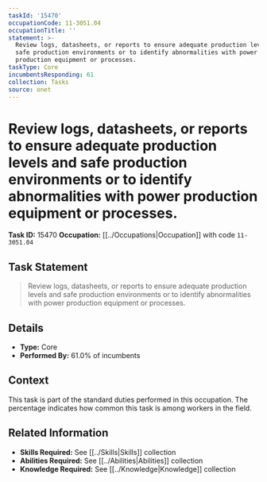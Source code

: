 ```yaml
---
taskId: '15470'
occupationCode: 11-3051.04
occupationTitle: ''
statement: >-
  Review logs, datasheets, or reports to ensure adequate production levels and
  safe production environments or to identify abnormalities with power
  production equipment or processes.
taskType: Core
incumbentsResponding: 61
collection: Tasks
source: onet
---
```

# Review logs, datasheets, or reports to ensure adequate production levels and safe production environments or to identify abnormalities with power production equipment or processes.

**Task ID:** 15470
**Occupation:** [[../Occupations|Occupation]] with code `11-3051.04`

## Task Statement

> Review logs, datasheets, or reports to ensure adequate production levels and safe production environments or to identify abnormalities with power production equipment or processes.

## Details

- **Type:** Core
- **Performed By:** 61.0% of incumbents

## Context

This task is part of the standard duties performed in this occupation. The percentage indicates how common this task is among workers in the field.

## Related Information

- **Skills Required:** See [[../Skills|Skills]] collection
- **Abilities Required:** See [[../Abilities|Abilities]] collection
- **Knowledge Required:** See [[../Knowledge|Knowledge]] collection
